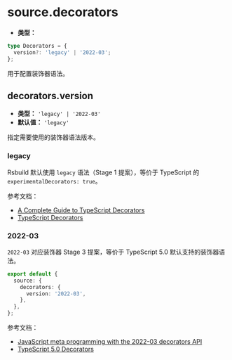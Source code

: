 # source.decorators

- **类型：**

```ts
type Decorators = {
  version?: 'legacy' | '2022-03';
};
```

用于配置装饰器语法。

## decorators.version

- **类型：** `'legacy' | '2022-03'`
- **默认值：** `'legacy'`

指定需要使用的装饰器语法版本。

### legacy

Rsbuild 默认使用 `legacy` 语法（Stage 1 提案），等价于 TypeScript 的 `experimentalDecorators: true`。

参考文档：

- [A Complete Guide to TypeScript Decorators](https://mirone.me/a-complete-guide-to-typescript-decorator/)
- [TypeScript Decorators](https://www.typescriptlang.org/docs/handbook/decorators.html)

### 2022-03

`2022-03` 对应装饰器 Stage 3 提案，等价于 TypeScript 5.0 默认支持的装饰器语法。

```ts title="rsbuild.config.ts"
export default {
  source: {
    decorators: {
      version: '2022-03',
    },
  },
};
```

参考文档：

- [JavaScript meta programming with the 2022-03 decorators API](https://2ality.com/2022/10/javascript-decorators.html)
- [TypeScript 5.0 Decorators](https://www.typescriptlang.org/docs/handbook/release-notes/typescript-5-0.html#decorators)
